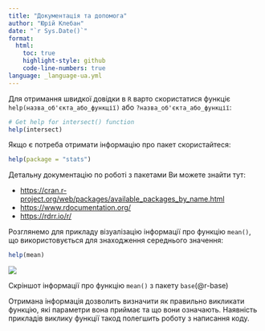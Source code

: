 ```yaml
---
title: "Документація та допомога"
author: "Юрій Клебан"
date: "`r Sys.Date()`"
format:
  html:
    toc: true
    highlight-style: github
    code-line-numbers: true
language: _language-ua.yml 
---
```


Для отримання швидкої довідки в `R` варто скористатися функціє `help(назва_об'єкта_або_функції)` або `?назва_об'єкта_або_функції`:

```r
# Get help for intersect() function
help(intersect)
```
Якщо є потреба отримати інформацію про пакет скористайтеся:

```r
help(package = "stats")
```

::: {.callout-note}
Детальну документацію по роботі з пакетами Ви можете знайти тут:

  - <https://cran.r-project.org/web/packages/available_packages_by_name.html>
  - <https://www.rdocumentation.org/>
  - <https://rdrr.io/r/>
:::

Розглянемо для прикладу візуалізацію інформації про функцію `mean()`, що використовується для знаходження середнього значення:

```r
help(mean)
```

::: {#fig-help-1}

![](img/01/help-mean.png)

Скріншот інформації про функцію `mean()` з пакету `base`(@r-base)
:::

Отримана інформація дозволить визначити як правильно викликати функцію, які параметри вона приймає та що вони означають. Наявність прикладів виклику функції такод полегшить роботу з написання коду.